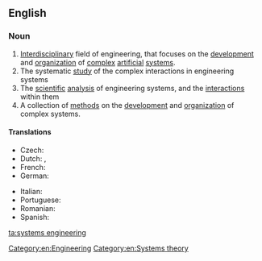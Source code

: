 ==English==

===Noun===
{{wikipedia}}

{{head|en|noun|head=[[systems]] [[engineering]]}}
# [[Interdisciplinary]] field of engineering, that focuses on the [[development]] and [[organization]] of [[complex]] [[artificial]] [[system]]s.
# The systematic [[study]] of the complex interactions in engineering systems
# The [[scientific]] [[analysis]] of engineering systems, and the [[interaction]]s within them
# A collection of [[method]]s on the [[development]] and [[organization]] of complex systems.

====Translations====
{{trans-top|interdisciplinary field of engineering}}
* Czech: {{t-|cs|systémové inženýrství|n}}
* Dutch: {{t+|nl|systeemkunde}}, {{t+|nl|systeemleer}}
* French: {{t-|fr|ingénierie des systèmes|m|f}}
* German: {{t-|de|Systems Engineering|f}}
{{trans-mid}}
* Italian: {{t-|it|ingegneria dei sistemi}}
* Portuguese: {{t-|pt|engenharia de sistemas}}
* Romanian: {{t-|ro|inginerie de sisteme}}
* Spanish: {{t-|es|ingeniería de sistemas}}
{{trans-bottom}}

[[Category:en:Engineering]]
[[Category:en:Systems theory]]

[[ta:systems engineering]]